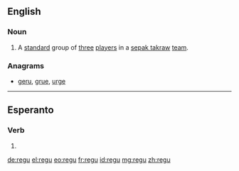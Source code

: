 {{also|reĝu}}
==English==

===Noun===
{{head|en|noun}}

# {{lb|en|sports}} A [[standard]] group of [[three]] [[players]] in a [[sepak takraw]] [[team]].

===Anagrams===
* [[geru#English|geru]], [[grue#English|grue]], [[urge#English|urge]]

----

==Esperanto==

===Verb===
{{eo-head}}

# {{eo-form of|reg|u}}

[[de:regu]]
[[el:regu]]
[[eo:regu]]
[[fr:regu]]
[[id:regu]]
[[mg:regu]]
[[zh:regu]]